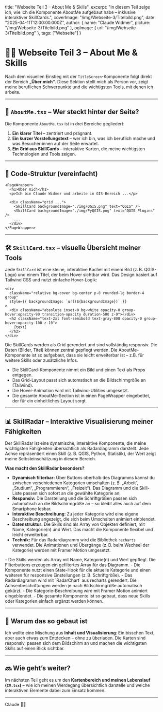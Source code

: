 
  title: "Webseite Teil 3 – About Me & Skills",
  excerpt: "In diesem Teil zeige ich, wie ich die Komponente AboutMe aufgebaut habe – inklusive interaktiver SkillCards.",
  coverImage: "/img/Webseite-3/Titelbild.png",
  date: "2025-04-11T12:00:00.000Z",
  author: {
    name: "Claude Widmer",
    picture: "/img/Webseite-3/Titelbild.png"
  },
  ogImage: {
    url: "/img/Webseite-3/Titelbild.png"
  },
  tags: ["Webseite"]
}

# 🙋‍♂️ Webseite Teil 3 – About Me & Skills

Nach dem visuellen Einstieg mit der `TitleScreen`-Komponente folgt direkt der Bereich **„Über mich“**. Diese Sektion stellt mich als Person vor, zeigt meine beruflichen Schwerpunkte und die wichtigsten Tools, mit denen ich arbeite.

---

## 👤 `AboutMe.tsx` – Wer steckt hinter der Seite?

Die Komponente `AboutMe.tsx` ist in drei Bereiche gegliedert:

1. **Ein klarer Titel** – zentriert und prägnant.
2. **Ein kurzer Vorstellungstext** – wer ich bin, was ich beruflich mache und was Besucher:innen auf der Seite erwartet.
3. **Ein Grid aus SkillCards** – interaktive Karten, die meine wichtigsten Technologien und Tools zeigen.

---

## 🧩 Code-Struktur (vereinfacht)

```tsx
<PageWrapper>
  <h1>Über mich</h1>
  <p>Ich bin Claude Widmer und arbeite im GIS-Bereich ...</p>

  <div className="grid ...">
    <SkillCard backgroundImage="./img/QGIS.png" text="QGIS" />
    <SkillCard backgroundImage="./img/PyQGIS.png" text="QGIS Plugins" />
    ...
  </div>
</PageWrapper>
```

---

## 🛠️ `SkillCard.tsx` – visuelle Übersicht meiner Tools

Jede `SkillCard` ist eine kleine, interaktive Kachel mit einem Bild (z. B. QGIS-Logo) und einem Titel, der beim Hover sichtbar wird. Das Design basiert auf Tailwind CSS und nutzt einfache Hover-Logik:

```tsx
<div
  className="relative bg-cover bg-center p-8 rounded-lg border-4 group"
  style={{ backgroundImage: `url(${backgroundImage})` }}
>
  <div className="absolute inset-0 bg-white opacity-0 group-hover:opacity-90 transition-opacity duration-500 z-0"></div>
  <h2 className="text-2xl font-semibold text-gray-800 opacity-0 group-hover:opacity-100 z-10">
    {text}
  </h2>
</div>
```

<RevealBox title="Technische Details zur SkillCard und AboutMe-Section">
Die SkillCards werden als Grid gerendert und sind vollständig responsiv. Die Daten (Bilder, Titel) können zentral gepflegt werden. Die AboutMe-Komponente ist so aufgebaut, dass sie leicht erweiterbar ist – z.B. für weitere Skills oder zusätzliche Infos.

- Die SkillCard-Komponente nimmt ein Bild und einen Text als Props entgegen.
- Das Grid-Layout passt sich automatisch an die Bildschirmgröße an (Tailwind).
- Die Hover-Animation wird mit Tailwind-Utilities umgesetzt.
- Die gesamte AboutMe-Section ist in einen PageWrapper eingebettet, der für ein einheitliches Layout sorgt.
</RevealBox>

---

## 📊 SkillRadar – Interaktive Visualisierung meiner Fähigkeiten

Der SkillRadar ist eine dynamische, interaktive Komponente, die meine wichtigsten Fähigkeiten übersichtlich als Radardiagramm darstellt. Jede Achse repräsentiert einen Skill (z. B. QGIS, Python, Statistik), der Wert zeigt meine Selbsteinschätzung in diesem Bereich.

**Was macht den SkillRadar besonders?**

- **Dynamisch filterbar:** Über Buttons oberhalb des Diagramms kannst du zwischen verschiedenen Kategorien umschalten (z. B. „Arbeit“, „Studium“, „Programmieren“, „Freizeit“). Das Diagramm und die Skill-Liste passen sich sofort an die gewählte Kategorie an.
- **Responsiv:** Die Darstellung und die Schriftgrößen passen sich automatisch an die Bildschirmgröße an – so bleibt alles auch auf dem Smartphone lesbar.
- **Interaktive Beschreibung:** Zu jeder Kategorie wird eine eigene Beschreibung angezeigt, die sich beim Umschalten animiert einblendet.
- **Datenstruktur:** Die Skills sind als Array von Objekten definiert, mit Name, Kategorie(n) und Wert. Das macht die Komponente flexibel und leicht erweiterbar.
- **Technik:** Für das Radardiagramm wird die Bibliothek `recharts` verwendet. Die Animationen und Übergänge (z. B. beim Wechsel der Kategorie) werden mit Framer Motion umgesetzt.

<RevealBox title="Technische Details zum SkillRadar">
- Die Skills werden als Array mit Name, Kategorie(n) und Wert gepflegt. Die Filterbuttons erzeugen ein gefiltertes Array für das Diagramm.
- Die Komponente nutzt einen State-Hook für die aktuelle Kategorie und einen weiteren für responsive Einstellungen (z. B. Schriftgröße).
- Das Radardiagramm wird mit `RadarChart` aus recharts gerendert. Die Achsenbeschriftungen werden je nach Bildschirmgröße automatisch gekürzt.
- Die Kategorie-Beschreibung wird mit Framer Motion animiert eingeblendet.
- Die gesamte Komponente ist so gebaut, dass neue Skills oder Kategorien einfach ergänzt werden können.
</RevealBox>

---

## 🎯 Warum das so gebaut ist

Ich wollte eine Mischung aus **Inhalt und Visualisierung**: Ein bisschen Text, aber auch etwas zum Entdecken – ohne zu überladen. Die Karten sind responsiv, passen sich dem Bildschirm an und machen die wichtigsten Skills auf einen Blick sichtbar.

---

## 🔜 Wie geht’s weiter?

Im nächsten Teil geht es um den **Kartenbereich und meinen Lebenslauf (`CV.tsx`)** – wie ich meinen Werdegang übersichtlich darstelle und welche interaktiven Elemente dabei zum Einsatz kommen.

---

Claude 👨‍💻

